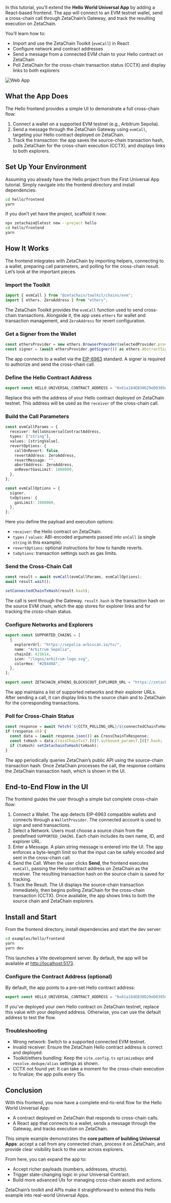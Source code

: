 In this tutorial, you’ll extend the **Hello World Universal App** by adding a
React-based frontend. The app will connect to an EVM testnet wallet, send a
cross-chain call through ZetaChain’s Gateway, and track the resulting execution
on ZetaChain.

You’ll learn how to:

- Import and use the ZetaChain Toolkit (`evmCall`) in React
- Configure network and contract addresses
- Send a message from a connected EVM chain to your Hello contract on ZetaChain
- Poll ZetaChain for the cross-chain transaction status (CCTX) and display links
  to both explorers

![Web App](/img/docs/frontend.png)

## What the App Does

The Hello frontend provides a simple UI to demonstrate a full cross-chain flow:

1. Connect a wallet on a supported EVM testnet (e.g., Arbitrum Sepolia).
2. Send a message through the ZetaChain Gateway using `evmCall`, targeting your
   Hello contract deployed on ZetaChain.
3. Track the transaction: the app saves the source-chain transaction hash, polls
   ZetaChain for the cross-chain execution (CCTX), and displays links to both
   explorers.

## Set Up Your Environment

Assuming you already have the Hello project from the First Universal App
tutorial. Simply navigate into the frontend directory and install dependencies:

```bash
cd hello/frontend
yarn
```

If you don’t yet have the project, scaffold it now:

```bash
npx zetachain@latest new --project hello
cd hello/frontend
yarn
```

## How It Works

The frontend integrates with ZetaChain by importing helpers, connecting to a
wallet, preparing call parameters, and polling for the cross-chain result. Let’s
look at the important pieces.

### Import the Toolkit

```ts filename="frontend/src/MessageFlowCard.tsx"
import { evmCall } from "@zetachain/toolkit/chains/evm";
import { ethers, ZeroAddress } from "ethers";
```

The ZetaChain Toolkit provides the `evmCall` function used to send cross-chain
transactions. Alongside it, the app uses `ethers` for wallet and transaction
management, and `ZeroAddress` for revert configuration.

### Get a Signer from the Wallet

```ts filename="frontend/src/MessageFlowCard.tsx"
const ethersProvider = new ethers.BrowserProvider(selectedProvider.provider);
const signer = (await ethersProvider.getSigner()) as ethers.AbstractSigner;
```

The app connects to a wallet via the
[EIP-6963](https://eips.ethereum.org/EIPS/eip-6963) standard. A signer is
required to authorize and send the cross-chain call.

### Define the Hello Contract Address

```ts filename="frontend/src/constants/contracts.ts"
export const HELLO_UNIVERSAL_CONTRACT_ADDRESS = "0x61a184EB30D29eD0395d1ADF38CC7d2F966c4A82";
```

Replace this with the address of your Hello contract deployed on ZetaChain
testnet. This address will be used as the `receiver` of the cross-chain call.

### Build the Call Parameters

```ts filename="frontend/src/MessageFlowCard.tsx"
const evmCallParams = {
  receiver: helloUniversalContractAddress,
  types: ["string"],
  values: [stringValue],
  revertOptions: {
    callOnRevert: false,
    revertAddress: ZeroAddress,
    revertMessage: "",
    abortAddress: ZeroAddress,
    onRevertGasLimit: 1000000,
  },
};

const evmCallOptions = {
  signer,
  txOptions: {
    gasLimit: 1000000,
  },
};
```

Here you define the payload and execution options:

- `receiver`: the Hello contract on ZetaChain.
- `types` / `values`: ABI-encoded arguments passed into `onCall` (a single
  `string` in this example).
- `revertOptions`: optional instructions for how to handle reverts.
- `txOptions`: transaction settings such as gas limits.

### Send the Cross-Chain Call

```ts filename="frontend/src/MessageFlowCard.tsx"
const result = await evmCall(evmCallParams, evmCallOptions);
await result.wait();

setConnectedChainTxHash(result.hash);
```

The call is sent through the Gateway. `result.hash` is the transaction hash on
the source EVM chain, which the app stores for explorer links and for tracking
the cross-chain status.

### Configure Networks and Explorers

```ts filename="frontend/src/constants/chains.ts"
export const SUPPORTED_CHAINS = [
  {
    explorerUrl: "https://sepolia.arbiscan.io/tx/",
    name: "Arbitrum Sepolia",
    chainId: 421614,
    icon: "/logos/arbitrum-logo.svg",
    colorHex: "#28446A",
  },
];

export const ZETACHAIN_ATHENS_BLOCKSCOUT_EXPLORER_URL = "https://zetachain-testnet.blockscout.com/tx/";
```

The app maintains a list of supported networks and their explorer URLs. After
sending a call, it can display links to the source chain and to ZetaChain for
the corresponding transactions.

### Poll for Cross-Chain Status

```ts filename="frontend/src/MessageFlowCard.tsx"
const response = await fetch(`${CCTX_POLLING_URL}/${connectedChainTxHash}`);
if (response.ok) {
  const data = (await response.json()) as CrossChainTxResponse;
  const txHash = data.CrossChainTxs?.[0]?.outbound_params?.[0]?.hash;
  if (txHash) setZetachainTxHash(txHash);
}
```

The app periodically queries ZetaChain’s public API using the source-chain
transaction hash. Once ZetaChain processes the call, the response contains the
ZetaChain transaction hash, which is shown in the UI.

## End-to-End Flow in the UI

The frontend guides the user through a simple but complete cross-chain flow:

1. Connect a Wallet. The app detects EIP-6963 compatible wallets and connects
   through a `WalletProvider`. The connected account is used to sign and send
   transactions.
2. Select a Network. Users must choose a source chain from the predefined
   `SUPPORTED_CHAINS`. Each chain includes its own name, ID, and explorer URL.
3. Enter a Message. A plain string message is entered into the UI. The app
   enforces a byte-length limit so that the input can be safely encoded and sent
   in the cross-chain call.
4. Send the Call. When the user clicks **Send**, the frontend executes
   `evmCall`, passing the Hello contract address on ZetaChain as the receiver.
   The resulting transaction hash on the source chain is saved for tracking.
5. Track the Result. The UI displays the source-chain transaction immediately,
   then begins polling ZetaChain for the cross-chain transaction (CCTX). Once
   available, the app shows links to both the source chain and ZetaChain
   explorers.

## Install and Start

From the frontend directory, install dependencies and start the dev server:

```bash
cd examples/hello/frontend
yarn
yarn dev
```

This launches a Vite development server. By default, the app will be available
at [http://localhost:5173](http://localhost:5173).

### Configure the Contract Address (optional)

By default, the app points to a pre-set Hello contract address:

```ts filename="frontend/src/constants/contracts.ts"
export const HELLO_UNIVERSAL_CONTRACT_ADDRESS = "0x61a184EB30D29eD0395d1ADF38CC7d2F966c4A82";
```

If you’ve deployed your own Hello contract on ZetaChain testnet, replace this
value with your deployed address. Otherwise, you can use the default address to
test the flow.

### Troubleshooting

- Wrong network: Switch to a supported connected EVM testnet.
- Invalid receiver: Ensure the ZetaChain Hello contract address is correct and
  deployed.
- Toolkit/ethers bundling: Keep the `vite.config.ts` `optimizeDeps` and
  `resolve.dedupe/alias` settings as shown.
- CCTX not found yet: It can take a moment for the cross-chain execution to
  finalize; the app polls every 15s.

## Conclusion

With this frontend, you now have a complete end-to-end flow for the Hello World
Universal App:

- A contract deployed on ZetaChain that responds to cross-chain calls.
- A React app that connects to a wallet, sends a message through the Gateway,
  and tracks execution on ZetaChain.

This simple example demonstrates the **core pattern of building Universal
Apps**: accept a call from any connected chain, process it on ZetaChain, and
provide clear visibility back to the user across explorers.

From here, you can expand the app to:

- Accept richer payloads (numbers, addresses, structs).
- Trigger state-changing logic in your Universal Contract.
- Build more advanced UIs for managing cross-chain assets and actions.

ZetaChain’s toolkit and APIs make it straightforward to extend this Hello
example into real-world Universal Apps.
